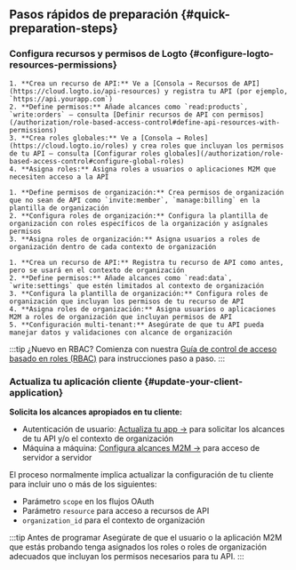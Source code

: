 
## Pasos rápidos de preparación \{#quick-preparation-steps}

### Configura recursos y permisos de Logto \{#configure-logto-resources-permissions}

<Tabs groupId="permission-models">
  <TabItem value="global-api-resources" label="Recursos de API globales">

    1. **Crea un recurso de API:** Ve a [Consola → Recursos de API](https://cloud.logto.io/api-resources) y registra tu API (por ejemplo, `https://api.yourapp.com`)
    2. **Define permisos:** Añade alcances como `read:products`, `write:orders` – consulta [Definir recursos de API con permisos](/authorization/role-based-access-control#define-api-resources-with-permissions)
    3. **Crea roles globales:** Ve a [Consola → Roles](https://cloud.logto.io/roles) y crea roles que incluyan los permisos de tu API – consulta [Configurar roles globales](/authorization/role-based-access-control#configure-global-roles)
    4. **Asigna roles:** Asigna roles a usuarios o aplicaciones M2M que necesiten acceso a la API

  </TabItem>
  <TabItem value="organization-permissions" label="Permisos de organización (no API)">

    1. **Define permisos de organización:** Crea permisos de organización que no sean de API como `invite:member`, `manage:billing` en la plantilla de organización
    2. **Configura roles de organización:** Configura la plantilla de organización con roles específicos de la organización y asígnales permisos
    3. **Asigna roles de organización:** Asigna usuarios a roles de organización dentro de cada contexto de organización

  </TabItem>
  <TabItem value="organization-level-api-resources" label="Recursos de API a nivel de organización">

    1. **Crea un recurso de API:** Registra tu recurso de API como antes, pero se usará en el contexto de organización
    2. **Define permisos:** Añade alcances como `read:data`, `write:settings` que estén limitados al contexto de organización
    3. **Configura la plantilla de organización:** Configura roles de organización que incluyan los permisos de tu recurso de API
    4. **Asigna roles de organización:** Asigna usuarios o aplicaciones M2M a roles de organización que incluyan permisos de API
    5. **Configuración multi-tenant:** Asegúrate de que tu API pueda manejar datos y validaciones con alcance de organización

  </TabItem>
</Tabs>

:::tip ¿Nuevo en RBAC?
Comienza con nuestra [Guía de control de acceso basado en roles (RBAC)](/authorization/role-based-access-control) para instrucciones paso a paso.
:::

### Actualiza tu aplicación cliente \{#update-your-client-application}

**Solicita los alcances apropiados en tu cliente:**

- Autenticación de usuario: [Actualiza tu app →](/quick-starts) para solicitar los alcances de tu API y/o el contexto de organización
- Máquina a máquina: [Configura alcances M2M →](/quick-starts/m2m) para acceso de servidor a servidor

El proceso normalmente implica actualizar la configuración de tu cliente para incluir uno o más de los siguientes:

- Parámetro `scope` en los flujos OAuth
- Parámetro `resource` para acceso a recursos de API
- `organization_id` para el contexto de organización

:::tip Antes de programar
Asegúrate de que el usuario o la aplicación M2M que estás probando tenga asignados los roles o roles de organización adecuados que incluyan los permisos necesarios para tu API.
:::
